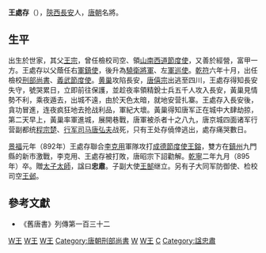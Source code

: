 '''王處存'''（{{bd|831年||895年|catIdx=W王}}），[[陝西|陝西]][[長安|長安]]人，[[唐朝|唐朝]]名將。

== 生平 ==
出生於世家，其父[[王宗_(唐朝)|王宗]]，曾任檢校司空、領[[山南西道節度使|山南西道節度使]]，又善於經營，富甲一方。王處存以父蔭任右[[軍鎮使|軍鎮使]]，後升為[[驍衛將軍|驍衛將軍]]、左[[軍巡使|軍巡使]]。[[乾符|乾符]]六年十月，出任檢校[[刑部尚書|刑部尚書]]、[[義武節度使|義武節度使]]。[[黄巢|黄巢]]攻陷長安，[[唐僖宗|唐僖宗]]出逃至四川，王處存得知長安失守，號哭累日，立即前往保護，並趁夜率領精銳士兵五千人攻入長安，黃巢見情勢不利，乘夜遁去，出城不遠，由於天色太暗，就地安营扎寨。王處存入長安後，貪功冒進，连夜疯狂地去抢战利品，軍紀大壞。黃巢得知唐军正在城中大肆劫掠，第二天早上，黃巢率軍進城，展開巷戰，唐軍被杀者十之八九，唐京城四面诸军行营副都统[[程宗楚|程宗楚]]、[[行军司马|行军司马]][[唐弘夫|唐弘夫]]战死，只有王处存僥倖逃出，處存痛哭數日。

[[景福_(唐朝)|景福]]元年（892年）王處存聯合[[李克用|李克用]]軍隊攻打[[成德節度使|成德節度使]][[王鎔|王鎔]]，雙方在[[鎮州|鎮州]]九門縣的新市激戰，李克用、王處存被打敗，唐昭宗下詔勸解。[[乾寧|乾寧]]二年九月（895年）卒。贈[[太子太師|太子太師]]，諡曰'''忠肅'''。子副大使[[王郜|王郜]]继立。另有子大同军防御使、检校司空[[王邺|王邺]]。

==參考文獻==
* 《舊唐書》列傳第一百三十二

[[Category:唐朝軍事人物|W王]]
[[Category:義武軍節度使|W王]]
[[Category:河中節度使|W王]]
[[Category:唐朝刑部尚書|Category:唐朝刑部尚書]]
[[Category:唐朝追赠太子太师|W]]
[[Category:西安人|W王]]
[[Category:王姓|C]]
[[Category:諡忠肅|Category:諡忠肅]]